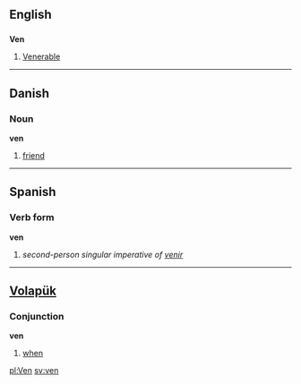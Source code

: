 ==English==
==={{abbreviation}}===
'''Ven'''
# [[Venerable]]

----

== Danish ==
===Noun===

'''ven'''
# [[friend]]

----

==Spanish==
===Verb form===
'''ven'''

# ''second-person singular imperative of [[venir]]''

----
== [[Volapük]] == 
===Conjunction===
'''ven'''
# [[when]]

[[pl:Ven]]
[[sv:ven]]